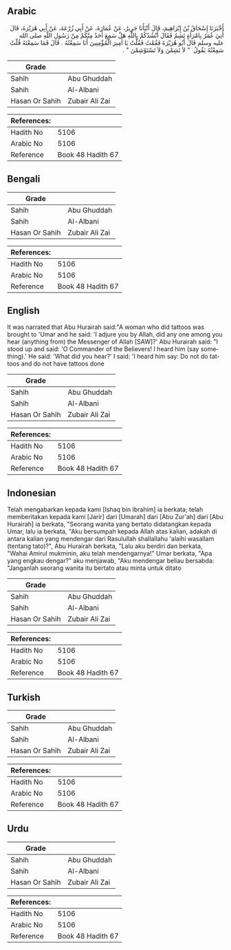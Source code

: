 ## Arabic


<div dir="rtl" lang="ar" style={{fontSize:'larger',backgroundColor:'#f8f9fa',padding:20}}>
أَخْبَرَنَا إِسْحَاقُ بْنُ إِبْرَاهِيمَ، قَالَ أَنْبَأَنَا جَرِيرٌ، عَنْ عُمَارَةَ، عَنْ أَبِي زُرْعَةَ، عَنْ أَبِي هُرَيْرَةَ، قَالَ أُتِيَ عُمَرُ بِامْرَأَةٍ تَشِمُ فَقَالَ أَنْشُدُكُمْ بِاللَّهِ هَلْ سَمِعَ أَحَدٌ مِنْكُمْ مِنْ رَسُولِ اللَّهِ صلى الله عليه وسلم قَالَ أَبُو هُرَيْرَةَ فَقُمْتُ فَقُلْتُ يَا أَمِيرَ الْمُؤْمِنِينَ أَنَا سَمِعْتُهُ ‏.‏ قَالَ فَمَا سَمِعْتَهُ قُلْتُ سَمِعْتُهُ يَقُولُ ‏ "‏ لاَ تَشِمْنَ وَلاَ تَسْتَوْشِمْنَ ‏"‏ ‏.‏
</div>
<div style={{backgroundColor:'#f8f9fa',padding:20, marginBottom: 10}}><table> <thead> <tr> <th>Grade</th> <th></th> </tr> </thead> <tbody> <tr><td>Sahih</td><td>Abu Ghuddah</td></tr><tr><td>Sahih</td><td>Al-Albani</td></tr><tr><td>Hasan Or Sahih</td><td>Zubair Ali Zai</td></tr></tbody></table><table> <thead> <tr> <th>References:</th> <th></th> </tr> </thead> <tbody><tr><td>Hadith No</td><td>5106</td></tr><tr><td>Arabic No</td><td>5106</td></tr><tr><td>Reference</td><td>Book 48 Hadith 67</td></tr></tbody></table></div>

## Bengali


<div dir="ltr" lang="bn" style={{fontSize:'larger',backgroundColor:'#f8f9fa',padding:20}}>

</div>
<div style={{backgroundColor:'#f8f9fa',padding:20, marginBottom: 10}}><table> <thead> <tr> <th>Grade</th> <th></th> </tr> </thead> <tbody> <tr><td>Sahih</td><td>Abu Ghuddah</td></tr><tr><td>Sahih</td><td>Al-Albani</td></tr><tr><td>Hasan Or Sahih</td><td>Zubair Ali Zai</td></tr></tbody></table><table> <thead> <tr> <th>References:</th> <th></th> </tr> </thead> <tbody><tr><td>Hadith No</td><td>5106</td></tr><tr><td>Arabic No</td><td>5106</td></tr><tr><td>Reference</td><td>Book 48 Hadith 67</td></tr></tbody></table></div>

## English


<div dir="ltr" lang="en" style={{fontSize:'larger',backgroundColor:'#f8f9fa',padding:20}}>
It was narrated that Abu Hurairah said:"A woman who did tattoos was brought to 'Umar and he said: 'I adjure you by Allah, did any one among you hear (anything from) the Messenger of Allah [SAW]?' Abu Hurairah said: "I stood up and said: 'O Commander of the Believers! I heard him (say something).' He said: 'What did you hear?' I said: 'I heard him say: Do not do tattoos and do not have tattoos done
</div>
<div style={{backgroundColor:'#f8f9fa',padding:20, marginBottom: 10}}><table> <thead> <tr> <th>Grade</th> <th></th> </tr> </thead> <tbody> <tr><td>Sahih</td><td>Abu Ghuddah</td></tr><tr><td>Sahih</td><td>Al-Albani</td></tr><tr><td>Hasan Or Sahih</td><td>Zubair Ali Zai</td></tr></tbody></table><table> <thead> <tr> <th>References:</th> <th></th> </tr> </thead> <tbody><tr><td>Hadith No</td><td>5106</td></tr><tr><td>Arabic No</td><td>5106</td></tr><tr><td>Reference</td><td>Book 48 Hadith 67</td></tr></tbody></table></div>

## Indonesian


<div dir="ltr" lang="id" style={{fontSize:'larger',backgroundColor:'#f8f9fa',padding:20}}>
Telah mengabarkan kepada kami [Ishaq bin Ibrahim] ia berkata; telah memberitakan kepada kami [Jarir] dari [Umarah] dari [Abu Zur'ah] dari [Abu Hurairah] ia berkata, "Seorang wanita yang bertato didatangkan kepada Umar, lalu ia berkata, "Aku bersumpah kepada Allah atas kalian, adakah di antara kalian yang mendengar dari Rasulullah shallallahu 'alaihi wasallam (tentang tato)?", Abu Hurairah berkata, "Lalu aku berdiri dan berkata, "Wahai Amirul mukminin, aku telah mendengarnya!" Umar berkata, "Apa yang engkau dengar?" aku menjawab, "Aku mendengar beliau bersabda: "Janganlah seorang wanita itu bertato atau minta untuk ditato
</div>
<div style={{backgroundColor:'#f8f9fa',padding:20, marginBottom: 10}}><table> <thead> <tr> <th>Grade</th> <th></th> </tr> </thead> <tbody> <tr><td>Sahih</td><td>Abu Ghuddah</td></tr><tr><td>Sahih</td><td>Al-Albani</td></tr><tr><td>Hasan Or Sahih</td><td>Zubair Ali Zai</td></tr></tbody></table><table> <thead> <tr> <th>References:</th> <th></th> </tr> </thead> <tbody><tr><td>Hadith No</td><td>5106</td></tr><tr><td>Arabic No</td><td>5106</td></tr><tr><td>Reference</td><td>Book 48 Hadith 67</td></tr></tbody></table></div>

## Turkish


<div dir="ltr" lang="tr" style={{fontSize:'larger',backgroundColor:'#f8f9fa',padding:20}}>

</div>
<div style={{backgroundColor:'#f8f9fa',padding:20, marginBottom: 10}}><table> <thead> <tr> <th>Grade</th> <th></th> </tr> </thead> <tbody> <tr><td>Sahih</td><td>Abu Ghuddah</td></tr><tr><td>Sahih</td><td>Al-Albani</td></tr><tr><td>Hasan Or Sahih</td><td>Zubair Ali Zai</td></tr></tbody></table><table> <thead> <tr> <th>References:</th> <th></th> </tr> </thead> <tbody><tr><td>Hadith No</td><td>5106</td></tr><tr><td>Arabic No</td><td>5106</td></tr><tr><td>Reference</td><td>Book 48 Hadith 67</td></tr></tbody></table></div>

## Urdu


<div dir="rtl" lang="ur" style={{fontSize:'larger',backgroundColor:'#f8f9fa',padding:20}}>

</div>
<div style={{backgroundColor:'#f8f9fa',padding:20, marginBottom: 10}}><table> <thead> <tr> <th>Grade</th> <th></th> </tr> </thead> <tbody> <tr><td>Sahih</td><td>Abu Ghuddah</td></tr><tr><td>Sahih</td><td>Al-Albani</td></tr><tr><td>Hasan Or Sahih</td><td>Zubair Ali Zai</td></tr></tbody></table><table> <thead> <tr> <th>References:</th> <th></th> </tr> </thead> <tbody><tr><td>Hadith No</td><td>5106</td></tr><tr><td>Arabic No</td><td>5106</td></tr><tr><td>Reference</td><td>Book 48 Hadith 67</td></tr></tbody></table></div>